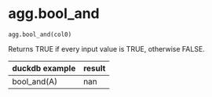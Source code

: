 # agg.bool_and { #duckops.agg.bool_and }

`agg.bool_and(col0)`

Returns TRUE if every input value is TRUE, otherwise FALSE.

| duckdb example | result |
| -------------- | ------ |
| bool_and(A) | nan |
